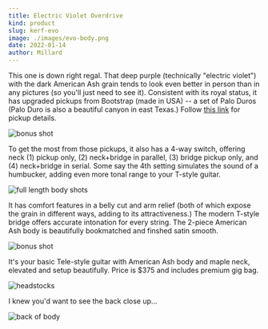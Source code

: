 ```yaml
---
title: Electric Violet Overdrive
kind: product
slug: kerf-evo
image: ./images/evo-body.png
date: 2022-01-14
author: Millard
---
```


This one is down right regal. That deep purple (technically "electric violet") with the dark American Ash grain tends to look
even better in person than in any pictures (so you'll just need to see it). Consistent with its royal status, it
has upgraded pickups from Bootstrap (made in USA) -- a set of Palo Duros (Palo Duro is also a beautiful canyon in east Texas.)
Follow <a href="https://bootstrappickups.com/collections/t-style/products/bootstrapt-el-paso-vintage-special-for-tele%C2%AE" target="_blank"> this link</a> for pickup details.

![bonus shot](images/evo-bonus.png)

To get the most from those pickups, it also has a 4-way switch, offering neck (1) pickup only, (2) neck+bridge in parallel,
(3) bridge pickup only, and (4) neck+bridge in serial. Some say the 4th setting simulates the sound of a humbucker, adding
even more tonal range to your T-style guitar. 

![full length body shots](images/evo-full.png)

It has comfort features in a belly cut and arm relief (both of which expose the grain in different ways, adding to its attractiveness.)
The modern T-style bridge offers accurate intonation for every string. The 2-piece American Ash body is beautifully bookmatched and finshed satin smooth.

![bonus shot](images/evo-bookmatched.png)

It's your basic Tele-style guitar with American Ash body and maple neck, elevated and setup beautifully. Price is $375 and includes premium gig bag.

![headstocks](images/evo-montage.png)

I knew you'd want to see the back close up...

![back of body](images/evo-back.png)